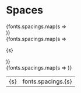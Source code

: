 

<Meta title='Tokens/Spaces' />

# Spaces

<div>
  <div style={{ display: 'flex' }}>
    {fonts.spacings.map(s =>
    <div style={{ width: s, height: s, backgroundColor: 'green', marginRight: 30 }}>
     </div>)}
  </div>
  <div style={{ display: 'flex' }}>
    {fonts.spacings.map(s =>
    <div style={{ width: s, height: s, marginRight: 30 }}>
      <p>{s}</p>
    </div>)}
  </div>
</div>


<div>
  <table>
    {fonts.spacings.map(s =>
    <tr>
      <td>{s}</td>
      <td>fonts.spacings.{s}</td>
    </tr>)}
  </table>
</div>
